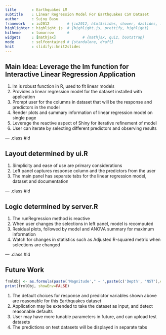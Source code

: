 ```yaml
---
title       : Earthquakes LM
subtitle    : Linear Regression Model For Earthquakes CSV Dataset
author      : Sujoy Basu
framework   : io2012        # {io2012, html5slides, shower, dzslides, ...}
highlighter : highlight.js  # {highlight.js, prettify, highlight}
hitheme     : tomorrow      # 
widgets     : [mathjax]            # {mathjax, quiz, bootstrap}
mode        : selfcontained # {standalone, draft}
knit        : slidify::knit2slides
---
```


## Main Idea: Leverage the lm function for Interactive Linear Regression Application

1. lm is robust function in R, used to fit linear models
2. Provides a linear regression model for the dataset installed with application
3. Prompt user for the columns in dataset that will be the response and predictors in the model
4. Render plots and summary information of linear regression model on single page
5. Leverage the reactive aspect of Shiny for iterative refinement of model
6. User can iterate by selecting different predictors and observing results

--- .class #id 

## Layout determined by ui.R

1. Simplicity and ease of use are primary considerations
2. Left panel captures response column and the predictors from the user
3. The main panel has separate tabs for the linear regression model, dataset and documentation 

--- .class #id 

## Logic determined by server.R

1. The runRegression method is reactive
2. When user changes the selections in left panel, model is recomputed
3. Residual plots, followed by model and ANOVA summary for maximum information
4. Watch for changes in statistics such as Adjusted R-squared metric when selections are changed

--- .class #id 

## Future Work

```r
frmlObj <- as.formula(paste('Magnitude'," ~ ",paste(c('Depth', 'NST'),collapse="+")))
print(frmlObj, showEnv=FALSE)
```

1. The default choices for response and predictor variables shown above are reasonable for this Earthquakes dataset 
2. Application may be extended to take the dataset as input, and detect reasonable defaults
3. User may have more tunable parameters in future, and can upload test datasets
4. The  predictions on test datasets will be displayed in separate tabs

